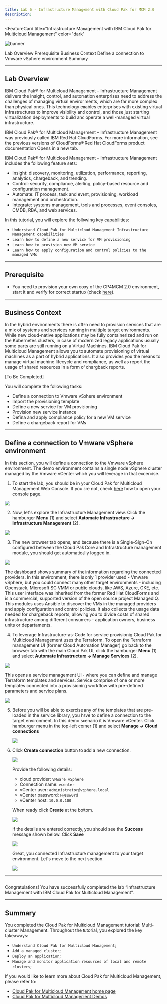 ```yaml
---
title: Lab 6 - Infrastructure Management with Cloud Pak for MCM 2.0
description:
---
```


<FeatureCard
  title="Infrastructure Management with IBM Cloud Pak for Multicloud Management"
  color="dark"
  >

![banner](/images/under-construction.jpg)

</FeatureCard>


<AnchorLinks>
  <AnchorLink>Lab Overview</AnchorLink>
  <AnchorLink>Prerequisite</AnchorLink>
  <AnchorLink>Business Context</AnchorLink>
  <AnchorLink>Define a connection to Vmware vSphere environment</AnchorLink>
  <AnchorLink>Summary</AnchorLink>
</AnchorLinks>

***

## Lab Overview

  IBM Cloud Pak® for Multicloud Management – Infrastructure Management delivers the insight, control, and automation enterprises need to address the challenges of managing virtual environments, which are far more complex than physical ones. This technology enables enterprises with existing virtual infrastructures to improve visibility and control, and those just starting virtualization deployments to build and operate a well-managed virtual infrastructure.

  IBM Cloud Pak® for Multicloud Management – Infrastructure Management was previously called IBM Red Hat CloudForms. For more information, see the previous versions of CloudForms® Red Hat CloudForms product documentation Opens in a new tab.

  IBM Cloud Pak® for Multicloud Management – Infrastructure Management includes the following feature sets:
  - Insight: discovery, monitoring, utilization, performance, reporting, analytics, chargeback, and trending.
  - Control: security, compliance, alerting, policy-based resource and configuration management.
  - Automate: IT process, task and event, provisioning, workload management and orchestration.
  - Integrate: systems management, tools and processes, event consoles, CMDB, RBA, and web services.

In this tutorial, you will explore the following key capabilities:
-	`Understand Cloud Pak for Multicloud Management Infrastructure Management capabilities`
-	`Learn how to define a new service for VM provisioning`
- `Learn how to provision new VM service`
-	`Learn how to apply configuration and control policies to the managed VMs`

***

## Prerequisite

- You need to provision your own copy of the CP4MCM 2.0 environment, start it and verify for correct startup (check [here](../../gettingstarted/)).

***

## Business Context

In the hybrid environments there is often need to provision services that are a mix of systems and services running in multiple target environments. While new cloud-native applications may be fully containerized and run on the Kubernetes clusters, in case of modernized legacy applications usually some parts are still running on a Virtual Machines. IBM Cloud Pak for Multicloud Management allows you to automate provisioning of virtual machines as a part of hybrid applications. It also provides you the means to manage virtual machine lifecycle and compliance, as well as report the usage of shared resources in a form of chargback reports.

  [To Be Completed]

You will complete the following tasks:
-	Define a connection to Vmware vSphere environment
-	Import the provisioning template
-	Define a new service for VM provisioning
- Provision new service instance
-	Defina and apply compliance policy for a new VM service
-	Define a chargeback report for VMs

***

## Define a connection to Vmware vSphere environment

In this section, you will define a connection to the Vmware vSphere environment. The demo environment contains a single node vSphere cluster managed by the Vmware vCenter which you will leverage in that excercise.

1. To start the lab, you should be in your Cloud Pak for Multicloud Management Web Console. If you are not, check [here](../gettingstarted/) how to open your console page.

  ![](images/2-cluster-mgmt-img.png)

2. Now, let's explore the Infrastructure Management view. Click the hamburger **Menu** (1) and select **Automate Infrastructure -> Infrastructure Management** (2).

  ![](images/2020-10-16-12-04-59.png)

3. The new browser tab opens, and because there is a Single-Sign-On configured between the Cloud Pak Core and Infrastructure management module, you should get automatically logged in.

  ![](images/2020-10-16-12-01-41.png)

   The dashboard shows summary of the information regarding the connected providers. In this environment, there is only 1 provider used - Vmware vSphere, but you could connect many other target environments - including Openstack, Microsoft SC VMM or public clouds, like AWS, Azure, GKE, etc. This user interface was inherited from the former Red Hat CloudForms and is a commercial, supported version of the open source project ManagedIQ. This modules uses Ansible to discover the VMs in the managed providers and apply configuration and control policies. It also collects the usage data needed for chargeback reports, allowing you to divide costs of shared infrastructure among different consumers - application owners, business units or departaments.

4. To leverage Infrastructure-as-Code for service provisionig Cloud Pak for Multicloud Management uses the Terraform. To open the Terraform management UI (former Cloud Automation Manager) go back to the browser tab with the main Cloud Pak UI, click the hamburger **Menu** (1) and select **Automate Infrastructure -> Manage Services** (2).

  ![](images/2020-10-16-12-35-12.png)

  This opens a service management UI - where you can define and manage Terraform templates and services. Service comprise of one or more templates connected into a provisioning workflow with pre-defined parameters and service plans.

  ![](images/2020-10-16-12-55-18.png)

5. Before you will be able to exercise any of the templates that are pre-loaded in the service library, you have to define a connection to the target environment. In this demo scenario it is Vmware vCenter. Click hamburger menu in the top-left corner (1) and select **Manage -> Cloud connections**

   ![](images/2020-10-16-14-30-51.png)

6. Click **Create connection** button to add a new connection.

   ![](images/2020-10-16-14-40-06.png)

   Provide the following details:

   - cloud provider: `VMware vSphere`
   - Connection name: `vcenter`
   - vCenter user: `administrator@vsphere.local`
   - vCenter password: `P@ssw0rd`
   - vCenter host: `10.0.0.100`

   When ready click **Create** at the bottom.

   ![](images/2020-10-16-14-46-49.png)

   If the details are entered correctly, you should see the **Success** message shown below. Click **Save**.

   ![](images/2020-10-16-14-48-50.png)

   Great, you connected Infrastructure management to your target environment. Let's move to the next section.

   ![](images/2020-10-16-14-50-07.png)

***

## 


  Congratulations! You have successfully completed the lab “Infrastructure Management with IBM Cloud Pak for Multicloud Management”.

***

## Summary

You completed the Cloud Pak for Multicloud Management tutorial: Multi-cluster Management. Throughout the tutorial, you explored the key takeaways:
- `Understand Cloud Pak for Multicloud Management`;
- `Add a managed cluster`;
- `Deploy an application`;
-	`Manage and monitor application resources of local and remote clusters`;

If you would like to learn more about Cloud Pak for Multicloud Management, please refer to:
-	<a href="https://www.ibm.com/cloud/cloud-pak-for-management" target="blank">Cloud Pak for Multicloud Management home page</a>
- <a href="https://www.ibm.com/demos/collection/Cloud-Pak-for-Multicloud-Management" target="blank">Cloud Pak for Multicloud Management Demos </a>
